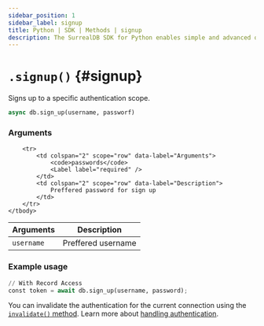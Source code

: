 ```yaml
---
sidebar_position: 1
sidebar_label: signup
title: Python | SDK | Methods | signup
description: The SurrealDB SDK for Python enables simple and advanced querying of a remote or embedded database.
---
```



# `.signup()` {#signup}

Signs up to a specific authentication scope.

```python title="Method Syntax"
async db.sign_up(username, passworf)
```

### Arguments
<table>
    <thead>
        <tr>
            <th colspan="2" scope="col">Arguments</th>
            <th colspan="2" scope="col">Description</th>
        </tr>
    </thead>
    <tbody>
        <tr>
            <td colspan="2" scope="row" data-label="Arguments">
                <code>username</code>
                <Label label="required" />
            </td>
            <td colspan="2" scope="row" data-label="Description">
                Preffered username
            </td>
        </tr>

        <tr>
            <td colspan="2" scope="row" data-label="Arguments">
                <code>passwords</code>
                <Label label="required" />
            </td>
            <td colspan="2" scope="row" data-label="Description">
                Preffered password for sign up
            </td>
        </tr>
    </tbody>
</table>

### Example usage
```python
// With Record Access
const token = await db.sign_up(username, password);
```

You can invalidate the authentication for the current connection using the [`invalidate()` method](/docs/sdk/javascript/methods/invalidate). Learn more about [handling authentication](/docs/sdk/javascript/core/handling-authentication). 